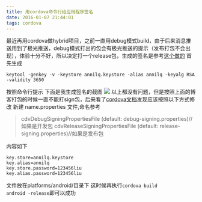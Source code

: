 ```yaml
---
title: 用cordova命令行给应用程序签名
date: 2016-01-07 21:44:01
tags: cordova
---
```

最近再用cordova做hybrid项目，之前一直用debug模式build，由于后来消息推送用到了极光推送，debug模式打出的包会有极光推送的提示（发布打包不会出现），体验十分不好，所以决定打一个release包，生成的签名是参考[这个做的](http://lzw.me/a/cordova-3-5-android-apk-signed.html)
首先生成
```
keytool -genkey -v -keystore annilq.keystore -alias annilq -keyalg RSA -validity 3650
```
按照命令行提示
下面是我生成签名的截图
![](/images/annilq.keystore.png)
以上都没有问题，但是按照上面的博客打包的时候一直不能打sign包，后来看了[cordova文档](https://cordova.apache.org/docs/en/dev/guide/platforms/android/tools.html)发现应该按照以下方式修改
新建 name.properties 文件,命名参考
>cdvDebugSigningPropertiesFile (default: debug-signing.properties)//如果是开发包
cdvReleaseSigningPropertiesFile (default: release-signing.properties)//如果是发布包

内容如下
```
key.store=annilq.keystore
key.alias=annilq
key.store.password=123456liu
key.alias.password=123456liu
```
文件放在platforms/android/目录下
这时候再执行<code>cordova build android -release</code>即可以成功